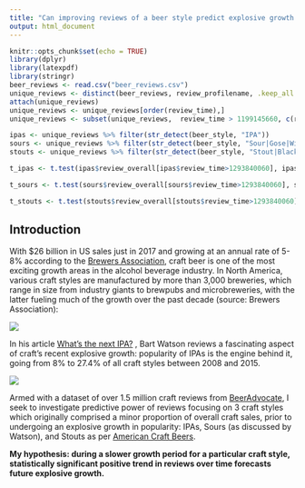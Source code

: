 ---
title: "Can improving reviews of a beer style predict explosive growth in sales?"
output: html_document
---


```{r setup, include=FALSE}
knitr::opts_chunk$set(echo = TRUE)
library(dplyr)
library(latexpdf)
library(stringr)
beer_reviews <- read.csv("beer_reviews.csv")
unique_reviews <- distinct(beer_reviews, review_profilename, .keep_all = T)
attach(unique_reviews)
unique_reviews <- unique_reviews[order(review_time),]
unique_reviews <- subset(unique_reviews,  review_time > 1199145660, c(review_profilename, review_time, review_overall, beer_style))

ipas <- unique_reviews %>% filter(str_detect(beer_style, "IPA"))
sours <- unique_reviews %>% filter(str_detect(beer_style, "Sour|Gose|Wild|Fruit"))
stouts <- unique_reviews %>% filter(str_detect(beer_style, "Stout|Black|Porter"))

t_ipas <- t.test(ipas$review_overall[ipas$review_time>1293840060], ipas$review_overall[ipas$review_time<1293840060], mu=0, alternative = "two.sided")

t_sours <- t.test(sours$review_overall[sours$review_time>1293840060], sours$review_overall[sours$review_time<1293840060], mu=0, alternative = "two.sided")

t_stouts <- t.test(stouts$review_overall[stouts$review_time>1293840060], stouts$review_overall[stouts$review_time<1293840060], mu=0, alternative = "two.sided")
```

## Introduction
With \$26 billion in US sales just in 2017 and growing at an annual rate of 5-8%
according to the [Brewers
Association](https://www.brewersassociation.org/statistics/national-beer-sales-production-data/),
craft beer is one of the most exciting growth areas in the alcohol beverage
industry. In North America, various craft styles are manufactured by more than
3,000 breweries, which range in size from industry giants to brewpubs and
microbreweries, with the latter fueling much of the growth over the past decade
(source: Brewers Association):

![](brewery_growth.png)

In his article [What's the next
IPA?](https://www.brewersassociation.org/insights/the-next-ipa/) , Bart Watson
reviews a fascinating aspect of craft's recent explosive growth: popularity of
IPAs is the engine behind it, going from 8% to 27.4% of all craft styles between
2008 and 2015.

![](ipa_share.png)

Armed with a dataset of over 1.5 million craft reviews from
[BeerAdvocate](https://www.beeradvocate.com/), I seek to investigate predictive
power of reviews focusing on 3 craft styles which originally comprised a minor
proportion of overall craft sales, prior to undergoing an explosive growth in
popularity: IPAs, Sours (as discussed by Watson), and Stouts as per [American
Craft
Beers](https://www.americancraftbeer.com/stouts-now-the-uks-fastest-growing-beer-style/).  
  
**My hypothesis: during a slower growth period for a particular craft style, statistically
significant positive trend in reviews over time forecasts future explosive
growth.**




